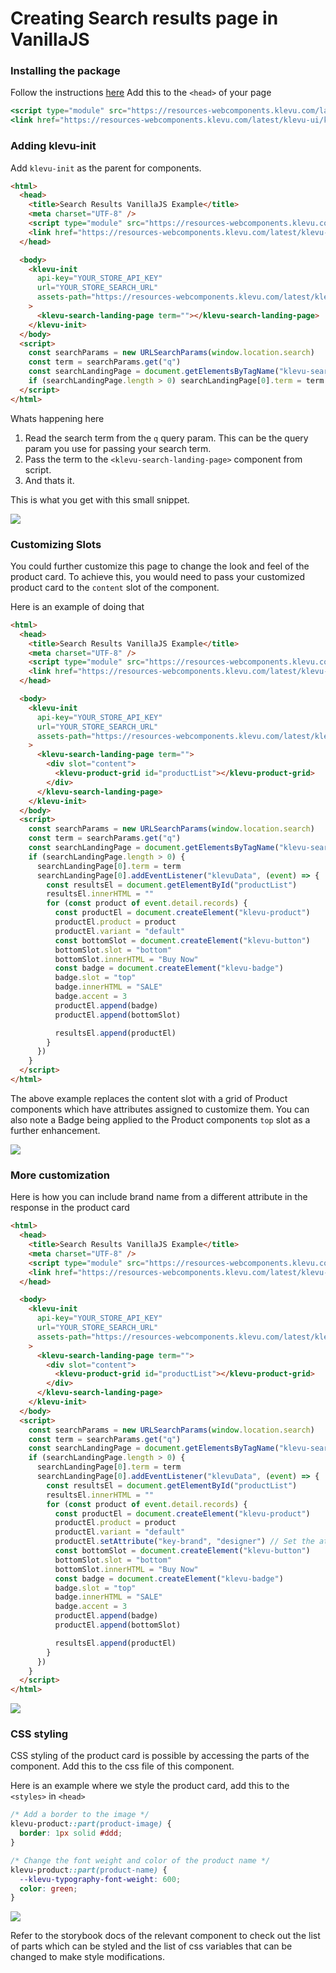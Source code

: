 
<Meta title="Examples/VanillaJS/Search results page" />

# Creating Search results page in VanillaJS

### Installing the package

Follow the instructions [here](?path=/docs/guides-installation--docs)
Add this to the `<head>` of your page

```jsx
<script type="module" src="https://resources-webcomponents.klevu.com/latest/klevu-ui/klevu-ui.esm.js"></script>
<link href="https://resources-webcomponents.klevu.com/latest/klevu-ui/klevu-ui.css" rel="stylesheet" />
```

### Adding klevu-init

Add `klevu-init` as the parent for components.

```html
<html>
  <head>
    <title>Search Results VanillaJS Example</title>
    <meta charset="UTF-8" />
    <script type="module" src="https://resources-webcomponents.klevu.com/latest/klevu-ui/klevu-ui.esm.js"></script>
    <link href="https://resources-webcomponents.klevu.com/latest/klevu-ui/klevu-ui.css" rel="stylesheet" />
  </head>

  <body>
    <klevu-init
      api-key="YOUR_STORE_API_KEY"
      url="YOUR_STORE_SEARCH_URL"
      assets-path="https://resources-webcomponents.klevu.com/latest/klevu-ui"
    >
      <klevu-search-landing-page term=""></klevu-search-landing-page>
    </klevu-init>
  </body>
  <script>
    const searchParams = new URLSearchParams(window.location.search)
    const term = searchParams.get("q")
    const searchLandingPage = document.getElementsByTagName("klevu-search-landing-page")
    if (searchLandingPage.length > 0) searchLandingPage[0].term = term
  </script>
</html>
```

Whats happening here

1. Read the search term from the `q` query param. This can be the query param you use for passing your search term.
2. Pass the term to the `<klevu-search-landing-page>` component from script.
3. And thats it.

This is what you get with this small snippet.

<img src="/basic-search-results-vanillajs.png" />

### Customizing Slots

You could further customize this page to change the look and feel of the product card. To achieve this, you would need to pass your customized product card to the `content` slot of the component.

Here is an example of doing that

```html
<html>
  <head>
    <title>Search Results VanillaJS Example</title>
    <meta charset="UTF-8" />
    <script type="module" src="https://resources-webcomponents.klevu.com/latest/klevu-ui/klevu-ui.esm.js"></script>
    <link href="https://resources-webcomponents.klevu.com/latest/klevu-ui/klevu-ui.css" rel="stylesheet" />
  </head>

  <body>
    <klevu-init
      api-key="YOUR_STORE_API_KEY"
      url="YOUR_STORE_SEARCH_URL"
      assets-path="https://resources-webcomponents.klevu.com/latest/klevu-ui"
    >
      <klevu-search-landing-page term="">
        <div slot="content">
          <klevu-product-grid id="productList"></klevu-product-grid>
        </div>
      </klevu-search-landing-page>
    </klevu-init>
  </body>
  <script>
    const searchParams = new URLSearchParams(window.location.search)
    const term = searchParams.get("q")
    const searchLandingPage = document.getElementsByTagName("klevu-search-landing-page")
    if (searchLandingPage.length > 0) {
      searchLandingPage[0].term = term
      searchLandingPage[0].addEventListener("klevuData", (event) => {
        const resultsEl = document.getElementById("productList")
        resultsEl.innerHTML = ""
        for (const product of event.detail.records) {
          const productEl = document.createElement("klevu-product")
          productEl.product = product
          productEl.variant = "default"
          const bottomSlot = document.createElement("klevu-button")
          bottomSlot.slot = "bottom"
          bottomSlot.innerHTML = "Buy Now"
          const badge = document.createElement("klevu-badge")
          badge.slot = "top"
          badge.innerHTML = "SALE"
          badge.accent = 3
          productEl.append(badge)
          productEl.append(bottomSlot)

          resultsEl.append(productEl)
        }
      })
    }
  </script>
</html>
```

The above example replaces the content slot with a grid of Product components which have attributes assigned to customize them.
You can also note a Badge being applied to the Product components `top` slot as a further enhancement.

<img src="/slot-customized-search-results-vanillajs.png" />

### More customization

Here is how you can include brand name from a different attribute in the response in the product card

```html
<html>
  <head>
    <title>Search Results VanillaJS Example</title>
    <meta charset="UTF-8" />
    <script type="module" src="https://resources-webcomponents.klevu.com/latest/klevu-ui/klevu-ui.esm.js"></script>
    <link href="https://resources-webcomponents.klevu.com/latest/klevu-ui/klevu-ui.css" rel="stylesheet" />
  </head>

  <body>
    <klevu-init
      api-key="YOUR_STORE_API_KEY"
      url="YOUR_STORE_SEARCH_URL"
      assets-path="https://resources-webcomponents.klevu.com/latest/klevu-ui"
    >
      <klevu-search-landing-page term="">
        <div slot="content">
          <klevu-product-grid id="productList"></klevu-product-grid>
        </div>
      </klevu-search-landing-page>
    </klevu-init>
  </body>
  <script>
    const searchParams = new URLSearchParams(window.location.search)
    const term = searchParams.get("q")
    const searchLandingPage = document.getElementsByTagName("klevu-search-landing-page")
    if (searchLandingPage.length > 0) {
      searchLandingPage[0].term = term
      searchLandingPage[0].addEventListener("klevuData", (event) => {
        const resultsEl = document.getElementById("productList")
        resultsEl.innerHTML = ""
        for (const product of event.detail.records) {
          const productEl = document.createElement("klevu-product")
          productEl.product = product
          productEl.variant = "default"
          productEl.setAttribute("key-brand", "designer") // Set the attribute in this way
          const bottomSlot = document.createElement("klevu-button")
          bottomSlot.slot = "bottom"
          bottomSlot.innerHTML = "Buy Now"
          const badge = document.createElement("klevu-badge")
          badge.slot = "top"
          badge.innerHTML = "SALE"
          badge.accent = 3
          productEl.append(badge)
          productEl.append(bottomSlot)

          resultsEl.append(productEl)
        }
      })
    }
  </script>
</html>
```

<img src="/custom-brand-attribute-search-results-vanillajs.png" />

### CSS styling

CSS styling of the product card is possible by accessing the parts of the component. Add this to the css file of this component.

Here is an example where we style the product card, add this to the `<styles>` in `<head>`

```css
/* Add a border to the image */
klevu-product::part(product-image) {
  border: 1px solid #ddd;
}

/* Change the font weight and color of the product name */
klevu-product::part(product-name) {
  --klevu-typography-font-weight: 600;
  color: green;
}
```

<img src="/css-styled-search-results-vanillajs.png" />

Refer to the storybook docs of the relevant component to check out the list of parts which can be styled and the list of css variables that can be changed to make style modifications.
